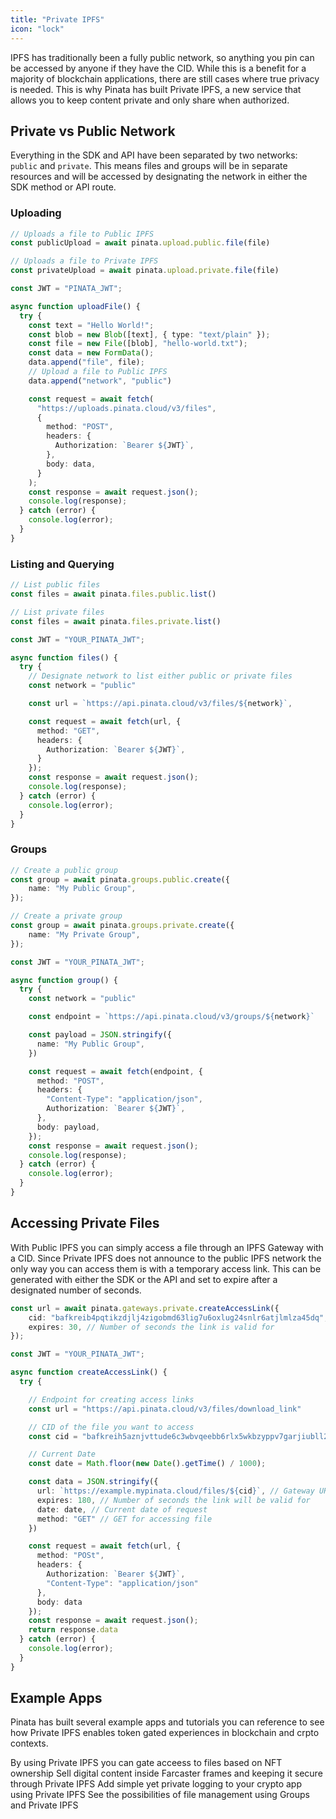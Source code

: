 ```yaml
---
title: "Private IPFS"
icon: "lock"
---
```


IPFS has traditionally been a fully public network, so anything you pin can be accessed by anyone if they have the CID. While this is a benefit for a majority of blockchain applications, there are still cases where true privacy is needed. This is why Pinata has built Private IPFS, a new service that allows you to keep content private and only share when authorized.

## Private vs Public Network

Everything in the SDK and API have been separated by two networks: `public` and `private`. This means files and groups will be in separate resources and will be accessed by designating the network in either the SDK method or API route.

### Uploading

<CodeGroup>

```typescript SDK
// Uploads a file to Public IPFS
const publicUpload = await pinata.upload.public.file(file)

// Uploads a file to Private IPFS
const privateUpload = await pinata.upload.private.file(file)
```

```typescript {11} API
const JWT = "PINATA_JWT";

async function uploadFile() {
  try {
    const text = "Hello World!";
    const blob = new Blob([text], { type: "text/plain" });
    const file = new File([blob], "hello-world.txt");
    const data = new FormData();
    data.append("file", file);
    // Upload a file to Public IPFS
    data.append("network", "public")

    const request = await fetch(
      "https://uploads.pinata.cloud/v3/files",
      {
        method: "POST",
        headers: {
          Authorization: `Bearer ${JWT}`,
        },
        body: data,
      }
    );
    const response = await request.json();
    console.log(response);
  } catch (error) {
    console.log(error);
  }
}
```

</CodeGroup>

### Listing and Querying

<CodeGroup>

```typescript SDK
// List public files
const files = await pinata.files.public.list()

// List private files
const files = await pinata.files.private.list()
```

```typescript {6,8} API
const JWT = "YOUR_PINATA_JWT";

async function files() {
  try {
    // Designate network to list either public or private files
    const network = "public"

    const url = `https://api.pinata.cloud/v3/files/${network}`,

    const request = await fetch(url, {
      method: "GET",
      headers: {
        Authorization: `Bearer ${JWT}`,
      }
    });
    const response = await request.json();
    console.log(response);
  } catch (error) {
    console.log(error);
  }
}
```

</CodeGroup>

### Groups

<CodeGroup>

```typescript SDK
// Create a public group
const group = await pinata.groups.public.create({
	name: "My Public Group",
});

// Create a private group
const group = await pinata.groups.private.create({
	name: "My Private Group",
});
```

```typescript {5,7} API
const JWT = "YOUR_PINATA_JWT";

async function group() {
  try {
    const network = "public"

    const endpoint = `https://api.pinata.cloud/v3/groups/${network}`

    const payload = JSON.stringify({
      name: "My Public Group",
    })

    const request = await fetch(endpoint, {
      method: "POST",
      headers: {
        "Content-Type": "application/json",
        Authorization: `Bearer ${JWT}`,
      },
      body: payload,
    });
    const response = await request.json();
    console.log(response);
  } catch (error) {
    console.log(error);
  }
}
```

</CodeGroup>


## Accessing Private Files

With Public IPFS you can simply access a file through an IPFS Gateway with a CID. Since Private IPFS does not announce to the public IPFS network the only way you can access them is with a temporary access link. This can be generated with either the SDK or the API and set to expire after a designated number of seconds.

<CodeGroup>

```typescript SDK
const url = await pinata.gateways.private.createAccessLink({
	cid: "bafkreib4pqtikzdjlj4zigobmd63lig7u6oxlug24snlr6atjlmlza45dq", // CID of the file to access
	expires: 30, // Number of seconds the link is valid for
});
```

```typescript API
const JWT = "YOUR_PINATA_JWT";

async function createAccessLink() {
  try {

    // Endpoint for creating access links
    const url = "https://api.pinata.cloud/v3/files/download_link"

    // CID of the file you want to access
    const cid = "bafkreih5aznjvttude6c3wbvqeebb6rlx5wkbzyppv7garjiubll2ceym4"

    // Current Date
  	const date = Math.floor(new Date().getTime() / 1000);

    const data = JSON.stringify({
      url: `https://example.mypinata.cloud/files/${cid}`, // Gateway URL for the file using /files/ in the path
      expires: 180, // Number of seconds the link will be valid for
      date: date, // Current date of request
      method: "GET" // GET for accessing file
    })

    const request = await fetch(url, {
      method: "POSt",
      headers: {
        Authorization: `Bearer ${JWT}`,
        "Content-Type": "application/json"
      },
      body: data
    });
    const response = await request.json();
    return response.data
  } catch (error) {
    console.log(error);
  }
}
```

</CodeGroup>

## Example Apps

Pinata has built several example apps and tutorials you can reference to see how Private IPFS enables token gated experiences in blockchain and crpto contexts.

<CardGroup cols={2}>

<Card img="https://pinata.cloud/blog/content/images/size/w2000/format/avif/2024/12/781.png" title="Making Private NFTs" href="https://pinata.cloud/blog/making-private-nfts/">
  By using Private IPFS you can gate acceess to files based on NFT ownership
</Card>

<Card img="https://www.pinata.cloud/blog/content/images/size/w2000/format/avif/2024/10/Blog-19.png" title="How to Build a Farcaster Native Gumroad on Base" href="https://www.pinata.cloud/blog/how-to-build-a-farcaster-native-gumroad-on-base/">
  Sell digital content inside Farcaster frames and keeping it secure through Private IPFS
</Card>

<Card img="https://www.pinata.cloud/blog/content/images/size/w2000/format/avif/2025/01/1112.png" title="How To Build Simple Logging For Your Crypto App With Private IPFS" href="https://www.pinata.cloud/blog/how-to-build-simple-logging-for-your-crypto-app-with-private-ipfs/">
  Add simple yet private logging to your crypto app using Private IPFS
</Card>

<Card img="https://www.pinata.cloud/blog/content/images/size/w2000/format/avif/2024/10/Blog-20.png" title="Building a Macintosh-Inspired Retro File System in the Browser" href="https://www.pinata.cloud/blog/building-a-macintosh-inspired-retro-file-system-in-the-browser/">
  See the possibilities of file management using Groups and Private IPFS
</Card>


</CardGroup>
